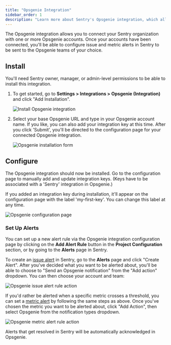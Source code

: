```yaml
---
title: "Opsgenie Integration"
sidebar_order: 1
description: "Learn more about Sentry's Opsgenie integration, which allows you to send issue and metric alerts to Opsgenie teams of your choice."
---
```


The Opsgenie integration allows you to connect your Sentry organization with one or more Opsgenie accounts. Once your accounts have been connected, you'll be able to configure issue and metric alerts in Sentry to be sent to the Opsgenie teams of your choice.

## Install

<Note>

You'll need Sentry owner, manager, or admin-level permissions to be able to install this integration.

</Note>

1. To get started, go to **Settings > Integrations > Opsgenie (Integration)** and click "Add Installation".

   ![Install Opsgenie integration](opsgenie-overview.png)

2. Select your base Opsgenie URL and type in your Opsgenie account name. If you like, you can also add your integration key at this time. After you click 'Submit', you'll be directed to the configuration page for your connected Opsgenie integration.

   ![Opsgenie installation form](opsgenie-form.png)

## Configure

The Opsgenie integration should now be installed. Go to the configuration page to manually add and update integration keys. (Keys have to be associated with a 'Sentry' integration in Opsgenie.)

If you added an integration key during installation, it'll appear on the configuration page with the label 'my-first-key'. You can change this label at any time.

![Opsgenie configuration page](opsgenie-config.png)

### Set Up Alerts

You can set up a new alert rule via the Opsgenie integration configuration page by clicking on the **Add Alert Rule** button in the **Project Configuration** section, or by going to the **Alerts** page in Sentry.

To create an [issue alert](/product/alerts/alert-types/#issue-alerts) in Sentry, go to the **Alerts** page and click "Create Alert". After you've decided what you want to be alerted about, you'll be able to choose to "Send an Opsgenie notification" from the "Add action" dropdown. You can then choose your account and team:

![Opsgenie issue alert rule action](opsgenie-issue-alert-rule.png)

If you'd rather be alerted when a specific metric crosses a threshold, you can set a [metric alert](/product/alerts/alert-types/#metric-alerts) by following the same steps as above. Once you've chosen the metric you want to be alerted about, click "Add Action", then select Opsgenie from the notification types dropdown.

![Opsgenie metric alert rule action](opsgenie-metric-alert-rule.png)

Alerts that get resolved in Sentry will be automatically acknowledged in Opsgenie.
